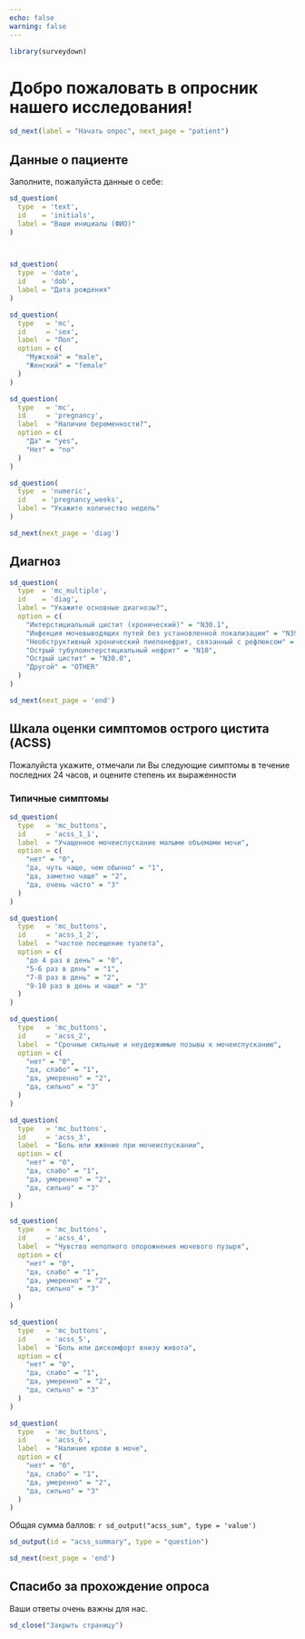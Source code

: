 ```yaml
---
echo: false
warning: false
---
```


```r
library(surveydown)
```

::: {#welcome .sd-page}

# Добро пожаловать в опросник нашего исследования! 

```r
sd_next(label = "Начать опрос", next_page = "patient")
```

:::

::: {#patient .sd-page}

## Данные о пациенте

Заполните, пожалуйста данные о себе:

```r
sd_question(
  type  = 'text',
  id    = 'initials',
  label = "Ваши инициалы (ФИО)"
)



sd_question(
  type  = 'date',
  id    = 'dob',
  label = "Дата рождения"
)

sd_question(
  type   = 'mc',
  id     = 'sex',
  label  = "Пол",
  option = c(
    "Мужской" = "male",
    "Женский" = "female"
  )
)

sd_question(
  type   = 'mc',
  id     = 'pregnancy',
  label  = "Наличие беременности?",
  option = c(
    "Да" = "yes",
    "Нет" = "no"
  )
)

sd_question(
  type  = 'numeric',
  id    = 'pregnancy_weeks',
  label = "Укажите количество недель"
)

sd_next(next_page = 'diag')
```

:::

::: {#diag .sd-page}

## Диагноз

```r
sd_question(
  type  = 'mc_multiple',
  id    = 'diag',
  label = "Укажите основные диагнозы?",
  option = c(
    "Интерстициальный цистит (хронический)" = "N30.1",
    "Инфекция мочевыводящих путей без установленной локализации" = "N39.0",
    "Необструктивный хронический пиелонефрит, связанный с рефлюксом" = "N11.0",
    "Острый тубулоинтерстициальный нефрит" = "N10",
    "Острый цистит" = "N30.0",
    "Другой" = "OTHER"
  )
)

sd_next(next_page = 'end')
```

:::

::: {#acss .sd-page}

## Шкала оценки симптомов острого цистита (ACSS)

Пожалуйста укажите, отмечали ли Вы следующие симптомы в течение последних 24 часов, и оцените степень
их выраженности

### Типичные симптомы

```r
sd_question(
  type   = 'mc_buttons',
  id     = 'acss_1_1',
  label  = "Учащенное мочеиспускание малыми объемами мочи",
  option = c(
    "нет" = "0",
    "да, чуть чаще, чем обычно" = "1",
    "да, заметно чаще" = "2",
    "да, очень часто" = "3"
  )
)

sd_question(
  type   = 'mc_buttons',
  id     = 'acss_1_2',
  label  = "частое посещение туалета",
  option = c(
    "до 4 раз в день" = "0",
    "5-6 раз в день" = "1",
    "7-8 раз в день" = "2",
    "9-10 раз в день и чаще" = "3"
  )
)

sd_question(
  type   = 'mc_buttons',
  id     = 'acss_2',
  label  = "Срочные сильные и неудержимые позывы к мочеиспусканию",
  option = c(
    "нет" = "0",
    "да, слабо" = "1",
    "да, умеренно" = "2",
    "да, сильно" = "3"
  )
)

sd_question(
  type   = 'mc_buttons',
  id     = 'acss_3',
  label  = "Боль или жжение при мочеиспускании",
  option = c(
    "нет" = "0",
    "да, слабо" = "1",
    "да, умеренно" = "2",
    "да, сильно" = "3"
  )
)

sd_question(
  type   = 'mc_buttons',
  id     = 'acss_4',
  label  = "Чувство неполного опорожнения мочевого пузыря",
  option = c(
    "нет" = "0",
    "да, слабо" = "1",
    "да, умеренно" = "2",
    "да, сильно" = "3"
  )
)

sd_question(
  type   = 'mc_buttons',
  id     = 'acss_5',
  label  = "Боль или дискомфорт внизу живота",
  option = c(
    "нет" = "0",
    "да, слабо" = "1",
    "да, умеренно" = "2",
    "да, сильно" = "3"
  )
)

sd_question(
  type   = 'mc_buttons',
  id     = 'acss_6',
  label  = "Наличие крови в моче",
  option = c(
    "нет" = "0",
    "да, слабо" = "1",
    "да, умеренно" = "2",
    "да, сильно" = "3"
  )
)
```


Общая сумма баллов: `r sd_output("acss_sum", type = 'value')`

```r
sd_output(id = "acss_summary", type = "question")
```

```r
sd_next(next_page = 'end')
```

:::

::: {#end .sd-page}

## Спасибо за прохождение опроса

Ваши ответы очень важны для нас.

```r
sd_close("Закрыть страницу")
```

:::
